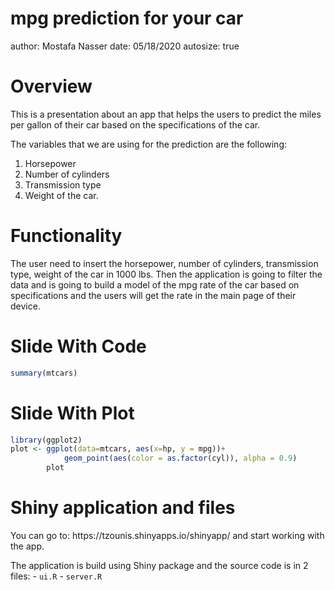 mpg prediction for your car
========================================================
author: Mostafa Nasser 
date: 05/18/2020
autosize: true

Overview
========================================================

This is a presentation about an app that helps the users to predict the miles per gallon of their car based on the specifications of the car.

The variables that we are using for the prediction are the following:

1. Horsepower
2. Number of cylinders
3. Transmission type 
4. Weight of the car.


Functionality
========================================================

The user need to insert the horsepower, number of cylinders, transmission type, weight of the car in 1000 lbs. Then the application is going to filter the data and is going to build a model of the mpg rate of the car based on specifications and the users will get the rate in the main page of their device.


Slide With Code
========================================================

```{r}
summary(mtcars)
```

Slide With Plot
========================================================

```{r, echo=FALSE}
library(ggplot2)
plot <- ggplot(data=mtcars, aes(x=hp, y = mpg))+
            geom_point(aes(color = as.factor(cyl)), alpha = 0.9)
        plot
```

Shiny application and files
========================================================

You can go to: https://tzounis.shinyapps.io/shinyapp/
and start working with the app.

The application is build using Shiny package and the source code is in 2 files:
- `ui.R`
- `server.R`